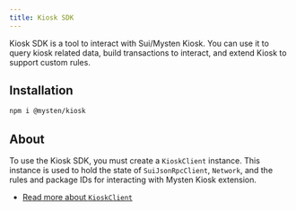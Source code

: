 ```yaml
---
title: Kiosk SDK
---
```


Kiosk SDK is a tool to interact with Sui/Mysten Kiosk. You can use it to query kiosk related data,
build transactions to interact, and extend Kiosk to support custom rules.

## Installation

```sh npm2yarn
npm i @mysten/kiosk
```

## About

To use the Kiosk SDK, you must create a `KioskClient` instance. This instance is used to hold the
state of `SuiJsonRpcClient`, `Network`, and the rules and package IDs for interacting with Mysten
Kiosk extension.

- [Read more about `KioskClient`](/kiosk/kiosk-client/introduction)
